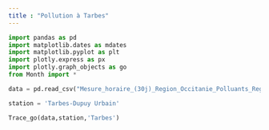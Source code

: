 ```yaml
---
title : "Pollution à Tarbes"
---
```


```python
import pandas as pd
import matplotlib.dates as mdates
import matplotlib.pyplot as plt
import plotly.express as px
import plotly.graph_objects as go
from Month import *

data = pd.read_csv("Mesure_horaire_(30j)_Region_Occitanie_Polluants_Reglementaires.csv")

station = 'Tarbes-Dupuy Urbain'

Trace_go(data,station,'Tarbes')

```
